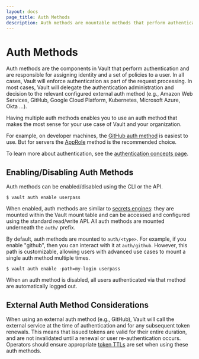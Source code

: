 ```yaml
---
layout: docs
page_title: Auth Methods
description: Auth methods are mountable methods that perform authentication for Vault.
---
```


# Auth Methods

Auth methods are the components in Vault that perform authentication and are
responsible for assigning identity and a set of policies to a user. In all cases,
Vault will enforce authentication as part of the request processing. In most cases,
Vault will delegate the authentication administration and decision to the relevant configured
external auth method (e.g., Amazon Web Services, GitHub, Google Cloud Platform, Kubernetes, Microsoft
Azure, Okta ...).

Having multiple auth methods enables you to use an auth method that makes the
most sense for your use case of Vault and your organization.

For example, on developer machines, the [GitHub auth method](/docs/auth/github)
is easiest to use. But for servers the [AppRole](/docs/auth/approle)
method is the recommended choice.

To learn more about authentication, see the
[authentication concepts page](/docs/concepts/auth).

## Enabling/Disabling Auth Methods

Auth methods can be enabled/disabled using the CLI or the API.

```shell-session
$ vault auth enable userpass
```

When enabled, auth methods are similar to [secrets engines](/docs/secrets):
they are mounted within the Vault mount table and can be accessed
and configured using the standard read/write API. All auth methods are mounted underneath the `auth/` prefix.

By default, auth methods are mounted to `auth/<type>`. For example, if you
enable "github", then you can interact with it at `auth/github`. However, this
path is customizable, allowing users with advanced use cases to mount a single
auth method multiple times.

```shell-session
$ vault auth enable -path=my-login userpass
```

When an auth method is disabled, all users authenticated via that method are
automatically logged out.

## External Auth Method Considerations

When using an external auth method (e.g., GitHub), Vault will call the external service
at the time of authentication and for any subsequent token renewals. This means that issued tokens
are valid for their entire duration, and are not invalidated until a renewal or user re-authentication
occurs. Operators should ensure appropriate [token TTLs](/docs/concepts/tokens#the-general-case)
are set when using these auth methods.